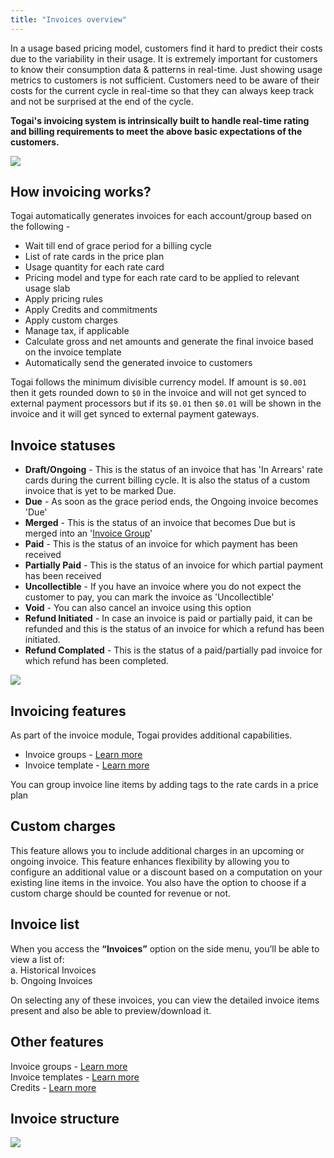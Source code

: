```yaml
---
title: "Invoices overview"
---
```


In a usage based pricing model, customers find it hard to predict their costs due to the variability in their usage. It is extremely important for customers to know their consumption data & patterns in real-time. Just showing usage metrics to customers is not sufficient. Customers need to be aware of their costs for the current cycle in real-time so that they can always keep track and not be surprised at the end of the cycle.

<Check>**Togai's invoicing system is intrinsically built to handle real-time rating and billing requirements to meet the above basic expectations of the customers.**</Check>

<Frame caption="Invoicing in Togai">
  <img src="/docs/images/invoicing.png" />
</Frame>

## How invoicing works?

Togai automatically generates invoices for each account/group based on the following - 

* Wait till end of grace period for a billing cycle
* List of rate cards in the price plan
* Usage quantity for each rate card
* Pricing model and type for each rate card to be applied to relevant usage slab
* Apply pricing rules
* Apply Credits and commitments
* Apply custom charges
* Manage tax, if applicable
* Calculate gross and net amounts and generate the final invoice based on the invoice template
* Automatically send the generated invoice to customers

<Note>Togai follows the minimum divisible currency model. If amount is `$0.001` then it gets rounded down to `$0` in the invoice and will not get synced to external payment processors but if its `$0.01` then `$0.01` will be shown in the invoice and it will get synced to external payment gateways.</Note>

## Invoice statuses

* **Draft/Ongoing** - This is the status of an invoice that has 'In Arrears' rate cards during the current billing cycle. It is also the status of a custom invoice that is yet to be marked Due.
* **Due** - As soon as the grace period ends, the Ongoing invoice becomes 'Due'
* **Merged** - This is the status of an invoice that becomes Due but is merged into an '[Invoice Group](/docs/invoice-groups)'
* **Paid** - This is the status of an invoice for which payment has been received
* **Partially Paid** - This is the status of an invoice for which partial payment has been received
* **Uncollectible** - If you have an invoice where you do not expect the customer to pay, you can mark the invoice as 'Uncollectible'
* **Void** - You can also cancel an invoice using this option
* **Refund Initiated** - In case an invoice is paid or partially paid, it can be refunded and this is the status of an invoice for which a refund has been initiated.
* **Refund Complated** - This is the status of a paid/partially pad invoice for which refund has been completed.


<Frame caption="Invoice statuses in Togai">
  <img src="/docs/images/invoice-statuses.png" />
</Frame>

## Invoicing features
As part of the invoice module, Togai provides additional capabilities.

* Invoice groups - [Learn more](/docs/invoice-groups)
* Invoice template - [Learn more](/docs/invoice-templates)

<Tip>You can group invoice line items by adding tags to the rate cards in a price plan</Tip>

## Custom charges
This feature allows you to include additional charges in an upcoming or ongoing invoice. This feature enhances flexibility by allowing you to configure an additional value or a discount based on a computation on your existing line items in the invoice. You also have the option to choose if a custom charge should be counted for revenue or not.

## Invoice list

When you access the **“Invoices”** option on the side menu, you’ll be able to view a list of:  
a. Historical Invoices  
b. Ongoing Invoices

On selecting any of these invoices, you can view the detailed invoice items present and also be able to preview/download it.

## Other features

Invoice groups - [Learn more](/docs/invoice-groups) <br />
Invoice templates - [Learn more](/docs/invoice-templates) <br />
Credits - [Learn more](/docs/credits)

## Invoice structure

<Frame caption="Invoice Structure">
  <img src="/docs/images/invoice-structure.png" />
</Frame>